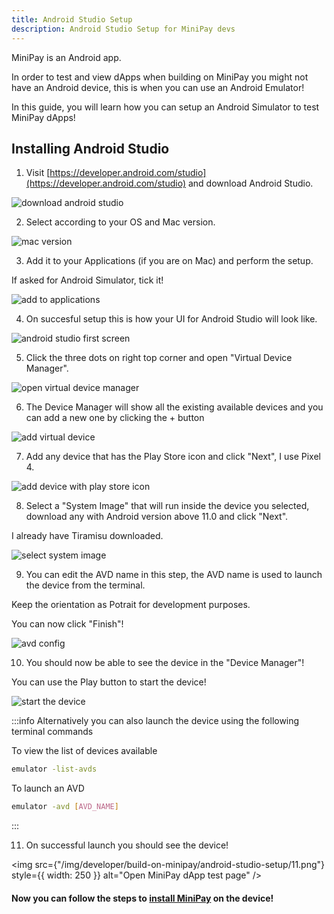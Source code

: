 ```yaml
---
title: Android Studio Setup
description: Android Studio Setup for MiniPay devs
---
```


MiniPay is an Android app.

In order to test and view dApps when building on MiniPay you might not have an Android device, this is when you can use an Android Emulator!

In this guide, you will learn how you can setup an Android Simulator to test MiniPay dApps!

## Installing Android Studio

1. Visit [https://developer.android.com/studio](https://developer.android.com/studio) and download Android Studio.

![download android studio](/img/developer/build-on-minipay/android-studio-setup/1.png)

2. Select according to your OS and Mac version.

![mac version](/img/developer/build-on-minipay/android-studio-setup/2.png)

3. Add it to your Applications (if you are on Mac) and perform the setup.

If asked for Android Simulator, tick it!

![add to applications](/img/developer/build-on-minipay/android-studio-setup/3.png)

4. On succesful setup this is how your UI for Android Studio will look like.

![android studio first screen](/img/developer/build-on-minipay/android-studio-setup/4.png)

5. Click the three dots on right top corner and open "Virtual Device Manager".

![open virtual device manager](/img/developer/build-on-minipay/android-studio-setup/5.png)

6. The Device Manager will show all the existing available devices and you can add a new one by clicking the + button

![add virtual device](/img/developer/build-on-minipay/android-studio-setup/6.png)

7. Add any device that has the Play Store icon and click "Next", I use Pixel 4.

![add device with play store icon](/img/developer/build-on-minipay/android-studio-setup/7.png)

8. Select a "System Image" that will run inside the device you selected, download any with Android version above 11.0 and click "Next".

I already have Tiramisu downloaded.

![select system image](/img/developer/build-on-minipay/android-studio-setup/8.png)

9. You can edit the AVD name in this step, the AVD name is used to launch the device from the terminal.

Keep the orientation as Potrait for development purposes.

You can now click "Finish"!

![avd config](/img/developer/build-on-minipay/android-studio-setup/9.png)

10. You should now be able to see the device in the "Device Manager"!

You can use the Play button to start the device!

![start the device](/img/developer/build-on-minipay/android-studio-setup/10.png)

:::info
Alternatively you can also launch the device using the following terminal commands

To view the list of devices available

```bash
emulator -list-avds
```

To launch an AVD

```bash
emulator -avd [AVD_NAME]
```

:::

11. On successful launch you should see the device!

<img
  src={"/img/developer/build-on-minipay/android-studio-setup/11.png"}
  style={{ width: 250 }}
  alt="Open MiniPay dApp test page"
/>

#### Now you can follow the steps to [install MiniPay](http://docs.celo.org/developer/build-on-minipay/overview#installing-minipay) on the device!
